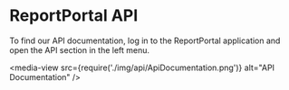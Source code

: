 # ReportPortal API

To find our API documentation, log in to the ReportPortal application and open the API section in the left menu.

<media-view src={require('./img/api/ApiDocumentation.png')} alt="API Documentation" />
